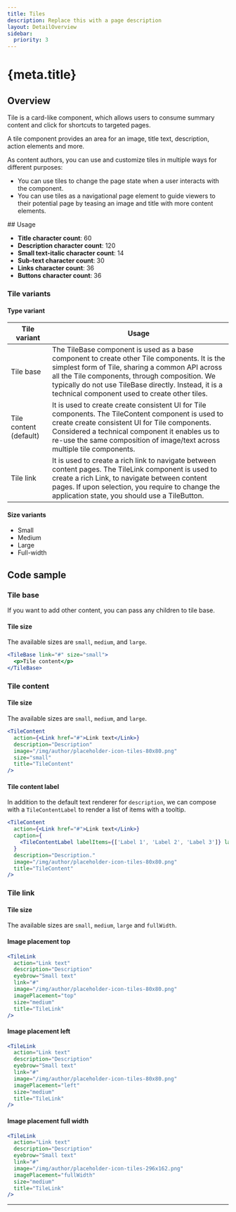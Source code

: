 ```yaml
---
title: Tiles
description: Replace this with a page description
layout: DetailOverview
sidebar:
  priority: 3
---
```


# {meta.title}

<Tabs>

<Tab id="Overview" defaultView>
     
## Overview

Tile is a card-like component, which allows users to consume summary content and click for shortcuts to targeted pages.

A tile component provides an area for an image, title text, description, action elements and more.

As content authors, you can use and customize tiles in multiple ways for different purposes:

- You can use tiles to change the page state when a user interacts with the component.
- You can use tiles as a navigational page element to guide viewers to their potential page by
  teasing an image and title with more content elements.

<Tiles>
  <TileContent
    action="Small text"
    description="Description"
    image="/img/author/placeholder-icon-tiles-80x80.png"
    title="TileContent"
  />
  <TileLink
    action="Link text"
    description="Description"
    eyebrow="Small text"
    link="#"
    image="/img/author/placeholder-icon-tiles-80x80.png"
    imagePlacement="top"
    size="medium"
    title="TileLink"
  />
  <TileButton
    action="Button label"
    description="Description"
    eyebrow="Small text"
    link="#"
    image="/img/author/placeholder-icon-tiles-80x80.png"
    imagePlacement="top"
    size="medium"
    title="TileButton"
  />
</Tiles>

</Tab>
    <Tab id="Usage">
  ## Usage

- **Title character count**: 60
- **Description character count**: 120
- **Small text-italic character count**: 14
- **Sub-text character count**: 30
- **Links character count**: 36
- **Buttons character count**: 36

### Tile variants

#### Type variant

| Tile variant           | Usage                                                                                                                                                                                                                                                                                                      |
| ---------------------- | ---------------------------------------------------------------------------------------------------------------------------------------------------------------------------------------------------------------------------------------------------------------------------------------------------------- |
| Tile base              | The TileBase component is used as a base component to create other Tile components. It is the simplest form of Tile, sharing a common API across all the Tile components, through composition. We typically do not use TileBase directly. Instead, it is a technical component used to create other tiles. |
| Tile content (default) | It is used to create create consistent UI for Tile components. The TileContent component is used to create create consistent UI for Tile components. Considered a technical component it enables us to re-use the same composition of image/text across multiple tile components.                          |
| Tile link              | It is used to create a rich link to navigate between content pages. The TileLink component is used to create a rich Link, to navigate between content pages. If upon selection, you require to change the application state, you should use a TileButton.                                                  |

#### Size variants

- Small
- Medium
- Large
- Full-width

</Tab>
<Tab id="Code sample">
 
## Code sample

### Tile base

If you want to add other content, you can pass any children to tile base.

#### Tile size

The available sizes are `small`, `medium`, and `large`.

```jsx live
<TileBase link="#" size="small">
  <p>Tile content</p>
</TileBase>
```

### Tile content

#### Tile size

The available sizes are `small`, `medium`, and `large`.

```jsx live
<TileContent
  action={<Link href="#">Link text</Link>}
  description="Description"
  image="/img/author/placeholder-icon-tiles-80x80.png"
  size="small"
  title="TileContent"
/>
```

#### Tile content label

In addition to the default text renderer for `description`, we can compose with a `TileContentLabel` to render a list of items with a tooltip.

```jsx live
<TileContent
  action={<Link href="#">Link text</Link>}
  caption={
    <TileContentLabel labelItems={['Label 1', 'Label 2', 'Label 3']} labelName="Label name" />
  }
  description="Description."
  image="/img/author/placeholder-icon-tiles-80x80.png"
  title="TileContent"
/>
```

### Tile link

#### Tile size

The available sizes are `small`, `medium`, `large` and `fullWidth`.

#### Image placement top

```jsx live
<TileLink
  action="Link text"
  description="Description"
  eyebrow="Small text"
  link="#"
  image="/img/author/placeholder-icon-tiles-80x80.png"
  imagePlacement="top"
  size="medium"
  title="TileLink"
/>
```

#### Image placement left

```jsx live
<TileLink
  action="Link text"
  description="Description"
  eyebrow="Small text"
  link="#"
  image="/img/author/placeholder-icon-tiles-80x80.png"
  imagePlacement="left"
  size="medium"
  title="TileLink"
/>
```

#### Image placement full width

```jsx live
<TileLink
  action="Link text"
  description="Description"
  eyebrow="Small text"
  link="#"
  image="/img/author/placeholder-icon-tiles-296x162.png"
  imagePlacement="fullWidth"
  size="medium"
  title="TileLink"
/>
```

---

</Tab>
</Tabs>
